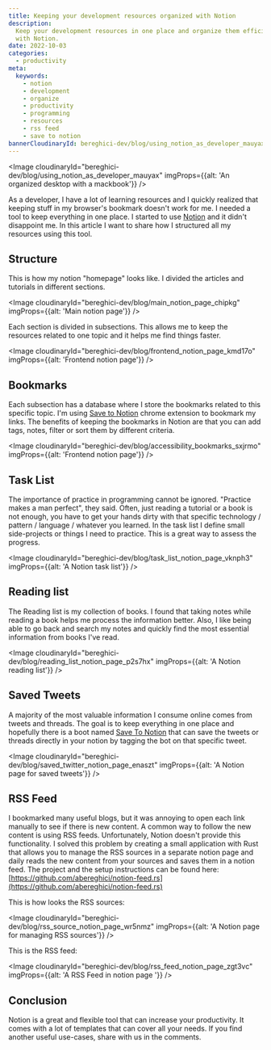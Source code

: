 ```yaml
---
title: Keeping your development resources organized with Notion
description:
  Keep your development resources in one place and organize them efficiently
  with Notion.
date: 2022-10-03
categories:
  - productivity
meta:
  keywords:
    - notion
    - development
    - organize
    - productivity
    - programming
    - resources
    - rss feed
    - save to notion
bannerCloudinaryId: bereghici-dev/blog/using_notion_as_developer_mauyax
---
```


<Image
  cloudinaryId="bereghici-dev/blog/using_notion_as_developer_mauyax"
  imgProps={{alt: 'An organized desktop with a mackbook'}}
/>

As a developer, I have a lot of learning resources and I quickly realized that
keeping stuff in my browser's bookmark doesn't work for me. I needed a tool to
keep everything in one place. I started to use [Notion](https://www.notion.so/)
and it didn't disappoint me. In this article I want to share how I structured
all my resources using this tool.

## Structure

This is how my notion "homepage" looks like. I divided the articles and
tutorials in different sections.

<Image
  cloudinaryId="bereghici-dev/blog/main_notion_page_chipkg"
  imgProps={{alt: 'Main notion page'}}
/>

Each section is divided in subsections. This allows me to keep the resources
related to one topic and it helps me find things faster.

<Image
  cloudinaryId="bereghici-dev/blog/frontend_notion_page_kmd17o"
  imgProps={{alt: 'Frontend notion page'}}
/>

## Bookmarks

Each subsection has a database where I store the bookmarks related to this
specific topic. I'm using
[Save to Notion](https://chrome.google.com/webstore/detail/save-to-notion/ldmmifpegigmeammaeckplhnjbbpccmm?hl=en)
chrome extension to bookmark my links. The benefits of keeping the bookmarks in
Notion are that you can add tags, notes, filter or sort them by different
criteria.

<Image
  cloudinaryId="bereghici-dev/blog/accessibility_bookmarks_sxjrmo"
  imgProps={{alt: 'Frontend notion page'}}
/>

## Task List

The importance of practice in programming cannot be ignored. "Practice makes a
man perfect", they said. Often, just reading a tutorial or a book is not enough,
you have to get your hands dirty with that specific technology / pattern /
language / whatever you learned. In the task list I define small side-projects
or things I need to practice. This is a great way to assess the progress.

<Image
  cloudinaryId="bereghici-dev/blog/task_list_notion_page_vknph3"
  imgProps={{alt: 'A Notion task list'}}
/>

## Reading list

The Reading list is my collection of books. I found that taking notes while
reading a book helps me process the information better. Also, I like being able
to go back and search my notes and quickly find the most essential information
from books I've read.

<Image
  cloudinaryId="bereghici-dev/blog/reading_list_notion_page_p2s7hx"
  imgProps={{alt: 'A Notion reading list'}}
/>

## Saved Tweets

A majority of the most valuable information I consume online comes from tweets
and threads. The goal is to keep everything in one place and hopefully there is
a boot named [Save To Notion](https://twitter.com/SaveToNotion) that can save
the tweets or threads directly in your notion by tagging the bot on that
specific tweet.

<Image
  cloudinaryId="bereghici-dev/blog/saved_twitter_notion_page_enaszt"
  imgProps={{alt: 'A Notion page for saved tweets'}}
/>

## RSS Feed

I bookmarked many useful blogs, but it was annoying to open each link manually
to see if there is new content. A common way to follow the new content is using
RSS feeds. Unfortunately, Notion doesn't provide this functionality. I solved
this problem by creating a small application with Rust that allows you to manage
the RSS sources in a separate notion page and daily reads the new content from
your sources and saves them in a notion feed. The project and the setup
instructions can be found here:
[https://github.com/abereghici/notion-feed.rs](https://github.com/abereghici/notion-feed.rs)

This is how looks the RSS sources:

<Image
  cloudinaryId="bereghici-dev/blog/rss_source_notion_page_wr5nmz"
  imgProps={{alt: 'A Notion page for managing RSS sources'}}
/>

This is the RSS feed:

<Image
  cloudinaryId="bereghici-dev/blog/rss_feed_notion_page_zgt3vc"
  imgProps={{alt: 'A RSS Feed in notion page '}}
/>

## Conclusion

Notion is a great and flexible tool that can increase your productivity. It
comes with a lot of templates that can cover all your needs. If you find another
useful use-cases, share with us in the comments.
